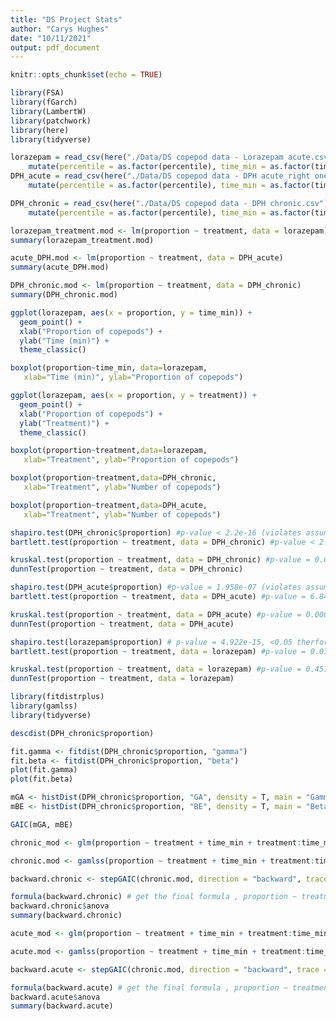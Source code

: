 ```yaml
---
title: "DS Project Stats"
author: "Carys Hughes"
date: "10/11/2021"
output: pdf_document
---
```


```r
knitr::opts_chunk$set(echo = TRUE)
```

```r
library(FSA) 
library(fGarch)
library(LambertW)
library(patchwork)
library(here)
library(tidyverse)
```

```r
lorazepam = read_csv(here("./Data/DS copepod data - Lorazepam acute.csv")) %>%
    mutate(percentile = as.factor(percentile), time_min = as.factor(time_min)) 
DPH_acute = read_csv(here("./Data/DS copepod data - DPH acute_right one.csv")) %>%
    mutate(percentile = as.factor(percentile), time_min = as.factor(time_min)) 

DPH_chronic = read_csv(here("./Data/DS copepod data - DPH chronic.csv")) %>%
    mutate(percentile = as.factor(percentile), time_min = as.factor(time_min)) 
```

```r
lorazepam_treatment.mod <- lm(proportion ~ treatment, data = lorazepam)
summary(lorazepam_treatment.mod)

acute_DPH.mod <- lm(proportion ~ treatment, data = DPH_acute)
summary(acute_DPH.mod)

DPH_chronic.mod <- lm(proportion ~ treatment, data = DPH_chronic)
summary(DPH_chronic.mod)
```

```r
ggplot(lorazepam, aes(x = proportion, y = time_min)) + 
  geom_point() + 
  xlab("Proportion of copepods") +
  ylab("Time (min)") +
  theme_classic()

boxplot(proportion~time_min, data=lorazepam,
   xlab="Time (min)", ylab="Proportion of copepods")

ggplot(lorazepam, aes(x = proportion, y = treatment)) + 
  geom_point() + 
  xlab("Proportion of copepods") +
  ylab("Treatment)") +
  theme_classic()

boxplot(proportion~treatment,data=lorazepam,
   xlab="Treatment", ylab="Proportion of copepods")
```

```r
boxplot(proportion~treatment,data=DPH_chronic,
   xlab="Treatment", ylab="Number of copepods")

boxplot(proportion~treatment,data=DPH_acute,
   xlab="Treatment", ylab="Number of copepods")
```

```r
shapiro.test(DPH_chronic$proportion) #p-value < 2.2e-16 (violates assumption)
bartlett.test(proportion ~ treatment, data = DPH_chronic) #p-value < 2.2e-16 (violates)

kruskal.test(proportion ~ treatment, data = DPH_chronic) #p-value = 0.0006316
dunnTest(proportion ~ treatment, data = DPH_chronic) 
```

```r
shapiro.test(DPH_acute$proportion) #p-value = 1.958e-07 (violates assumption)
bartlett.test(proportion ~ treatment, data = DPH_acute) #p-value = 6.849e-06 (violates

kruskal.test(proportion ~ treatment, data = DPH_acute) #p-value = 0.0006316
dunnTest(proportion ~ treatment, data = DPH_acute)
```

```r
shapiro.test(lorazepam$proportion) # p-value = 4.922e-15, <0.05 therfore data is significantly different from the normal distribution
bartlett.test(proportion ~ treatment, data = lorazepam) #p-value = 0.03296, equal variences
```
```r
kruskal.test(proportion ~ treatment, data = lorazepam) #p-value = 0.4573
dunnTest(proportion ~ treatment, data = lorazepam) 
```

```r
library(fitdistrplus)
library(gamlss)
library(tidyverse)
```

```r
descdist(DPH_chronic$proportion)
```
```r
fit.gamma <- fitdist(DPH_chronic$proportion, "gamma")
fit.beta <- fitdist(DPH_chronic$proportion, "beta")
plot(fit.gamma)
plot(fit.beta)
```

```r
mGA <- histDist(DPH_chronic$proportion, "GA", density = T, main = "Gamma")
mBE <- histDist(DPH_chronic$proportion, "BE", density = T, main = "Beta")
```

```r
GAIC(mGA, mBE)
```
```r
chronic_mod <- glm(proportion ~ treatment + time_min + treatment:time_min, family = Gamma(link = "inverse"), data = DPH_chronic) 

chronic.mod <- gamlss(proportion ~ treatment + time_min + treatment:time_min, family = GA(), data = DPH_chronic)

backward.chronic <- stepGAIC(chronic.mod, direction = "backward", trace = F)

formula(backward.chronic) # get the final formula , proportion ~ treatment +time_min
backward.chronic$anova 
summary(backward.chronic) 
```

```r
acute_mod <- glm(proportion ~ treatment + time_min + treatment:time_min, family = Gamma(link = "inverse"), data = DPH_acute) 

acute.mod <- gamlss(proportion ~ treatment + time_min + treatment:time_min, family = GA(), data = DPH_acute)

backward.acute <- stepGAIC(chronic.mod, direction = "backward", trace = F)

formula(backward.acute) # get the final formula , proportion ~ treatment + time_min
backward.acute$anova 
summary(backward.acute) 
```

